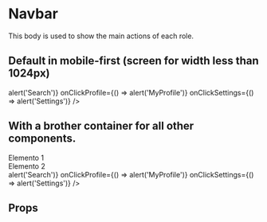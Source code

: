 

<Meta
  title='Components|Organisms/Navbar'
  component={Navbar}
/>

# Navbar

This body is used to show the main actions of each role.

## Default in mobile-first (screen for width less than 1024px)

<Preview>
  <div className='container-body'>
    <Navbar
      onClickSearch={() => alert('Search')}
      onClickProfile={() => alert('MyProfile')}
      onClickSettings={() => alert('Settings')}
    />
  </div>
</Preview>

## With a brother container for all other components.

<Preview>
  <div className='container-body'>
    <div className='container-page --shadowed'>
      <div className='container-page__element'>Elemento 1</div>
      <div className='container-page__element'>Elemento 2</div>
    </div>
    <Navbar
      onClickSearch={() => alert('Search')}
      onClickProfile={() => alert('MyProfile')}
      onClickSettings={() => alert('Settings')}
    />
  </div>
</Preview>

## Props

<Props of={Navbar} />
